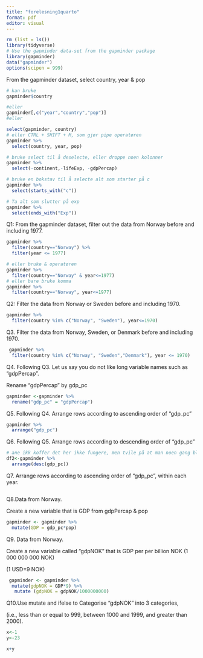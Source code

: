 ```yaml
---
title: "forelesning1quarto"
format: pdf
editor: visual
---
```


```r
rm (list = ls())
library(tidyverse)
# Use the gapminder data-set from the gapminder package
library(gapminder) 
data("gapminder")
options(scipen = 999)
```

From the gapminder dataset, select country, year & pop

```r
# kan bruke
gapminder$country

#eller
gapminder[,c("year","country","pop")]
#eller

select(gapminder, country)
# eller CTRL + SHIFT + M, som gjør pipe operatøren
gapminder %>%
  select(country, year, pop)

# bruke select til å deselecte, eller droppe noen kolonner
gapminder %>% 
  select(-continent,-lifeExp, -gdpPercap)

# bruke en bokstav til å selecte alt som starter på c
gapminder %>% 
  select(starts_with("c"))

# Ta alt som slutter på exp
gapminder %>%
  select(ends_with("Exp"))
```

Q1: From the gapminder dataset, filter out the data from Norway before and including 1977.

```r
gapminder %>%
  filter(country=="Norway") %>% 
  filter(year <= 1977)

# eller bruke & operatøren
gapminder %>% 
  filter(country=="Norway" & year<=1977)
# eller bare bruke komma
gapminder %>%
  filter(country=="Norway", year<=1977)
```

Q2: Filter the data from Norway or Sweden before and including 1970.

```r
gapminder %>% 
  filter(country %in% c("Norway", "Sweden"), year<=1970)
```

Q3. Filter the data from Norway, Sweden, or Denmark before and including 1970.

```r
 gapminder %>%
  filter(country %in% c("Norway", "Sweden","Denmark"), year <= 1970)
```

Q4. Following Q3. Let us say you do not like long variable names such as "gdpPercap".

Rename "gdpPercap" by gdp_pc

```r
gapminder <-gapminder %>%
  rename("gdp_pc" = "gdpPercap")
```

Q5. Following Q4. Arrange rows according to ascending order of "gdp_pc"

```r
gapminder %>%
  arrange("gdp_pc")
```

Q6. Following Q5. Arrange rows according to descending order of "gdp_pc"

```r
# ane ikk koffer det her ikke fungere, men tvile på at man noen gang blir å bruke
df2<-gapminder %>% 
  arrange(desc(gdp_pc))
```

Q7. Arrange rows according to ascending order of "gdp_pc", within each year.

```r

```

Q8.Data from Norway.

Create a new variable that is GDP from gdpPercap & pop

```r
gapminder <- gapminder %>%
  mutate(GDP = gdp_pc*pop)
```

Q9. Data from Norway.

Create a new variable called "gdpNOK" that is GDP per per billion NOK (1 000 000 000 NOK)

(1 USD=9 NOK)

```r
 gapminder <- gapminder %>%
  mutate(gdpNOK = GDP*9) %>% 
   mutate (gdpNOK = gdpNOK/1000000000)
```

Q10.Use mutate and ifelse to Categorise "gdpNOK" into 3 categories,

(i.e., less than or equal to 999, between 1000 and 1999, and greater than 2000).

```r
x<-1
y<-23

x+y
```
